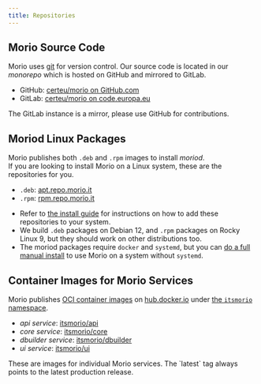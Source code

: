 ```yaml
---
title: Repositories
---
```


## Morio Source Code

Morio uses [git](https://git-scm.com/) for version control.
Our source code is located in our _monorepo_ which is hosted
on GitHub and mirrored to GitLab.

- GitHub: [certeu/morio on GitHub.com](https://github.com/certeu/morio)
- GitLab: [certeu/morio on code.europa.eu](https://code.europa.eu/certeu/morio)

<Note>
The GitLab instance is a mirror, please use GitHub for contributions.
</Note>

## Moriod Linux Packages

Morio publishes both `.deb` and `.rpm` images to install _moriod_.  
If you are looking to install Morio on a Linux system, these are the repositories for you.

- `.deb`: [apt.repo.morio.it](https://apt.repo.morio.it)
- `.rpm`: [rpm.repo.morio.it](https://rpm.repo.morio.it)

<Note>

- Refer to [the install guide](/docs/guides/install) for instructions on how to
  add these repositories to your system.
- We build `.deb` packages on Debian 12, and `.rpm` packages on Rocky Linux 9,
  but they should work on other distributions too.
- The moriod packages require `docker` and `systemd`, but you can [do a full
  manual install](/docs/guides/install#fully-manual) to use Morio on a system
  without `systemd`.

</Note>

## Container Images for Morio Services

Morio publishes [OCI container images](https://opencontainers.org/)
on [hub.docker.io](https://hub.docker.com/)
under [the `itsmorio` namespace](https://hub.docker.com/u/itsmorio).

- _api service_: [itsmorio/api](https://hub.docker.com/r/itsmorio/api)
- _core service_: [itsmorio/core](https://hub.docker.com/r/itsmorio/core)
- _dbuilder service_: [itsmorio/dbuilder](https://hub.docker.com/r/itsmorio/dbuilder)
- _ui service_: [itsmorio/ui](https://hub.docker.com/r/itsmorio/ui)

<Note>
These are images for individual Morio services.  
The `latest` tag always points to the latest production release.
</Note>

